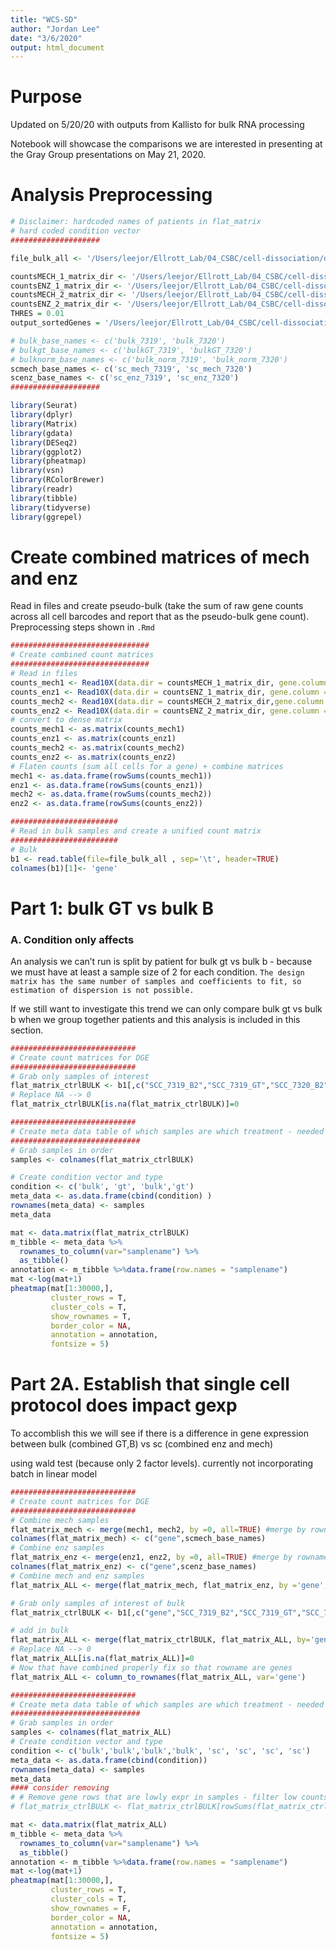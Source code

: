 ```yaml
---
title: "WCS-SD"
author: "Jordan Lee"
date: "3/6/2020"
output: html_document
---
```


# Purpose

Updated on 5/20/20 with outputs from Kallisto for bulk RNA processing

Notebook will showcase the comparisons we are interested in presenting at the Gray Group presentations on May 21, 2020.

# Analysis Preprocessing

```r
# Disclaimer: hardcoded names of patients in flat_matrix
# hard coded condition vector
####################

file_bulk_all <- '/Users/leejor/Ellrott_Lab/04_CSBC/cell-dissociation/data/01_process-bulkrna/06_matrices_postkallisto/Datan.txt'

countsMECH_1_matrix_dir <- '/Users/leejor/Ellrott_Lab/04_CSBC/cell-dissociation/data/02_process-scrna/7319_Mech/'
countsENZ_1_matrix_dir <- '/Users/leejor/Ellrott_Lab/04_CSBC/cell-dissociation/data/02_process-scrna/7319_Enz/'
countsMECH_2_matrix_dir <- '/Users/leejor/Ellrott_Lab/04_CSBC/cell-dissociation/data/02_process-scrna/7320_Mech/'
countsENZ_2_matrix_dir <- '/Users/leejor/Ellrott_Lab/04_CSBC/cell-dissociation/data/02_process-scrna/7320_Enz/'
THRES = 0.01
output_sortedGenes = '/Users/leejor/Ellrott_Lab/04_CSBC/cell-dissociation/data/03_compare-bulk_scrna/scrna2bulk/geneOrdered_results.csv'

# bulk_base_names <- c('bulk_7319', 'bulk_7320')
# bulkgt_base_names <- c('bulkGT_7319', 'bulkGT_7320')
# bulknorm_base_names <- c('bulk_norm_7319', 'bulk_norm_7320')
scmech_base_names <- c('sc_mech_7319', 'sc_mech_7320')
scenz_base_names <- c('sc_enz_7319', 'sc_enz_7320')
####################
```

```r
library(Seurat)
library(dplyr)
library(Matrix)
library(gdata)
library(DESeq2)
library(ggplot2)
library(pheatmap)
library(vsn)
library(RColorBrewer)
library(readr)
library(tibble)
library(tidyverse)
library(ggrepel)
```

# Create combined matrices of mech and enz 

Read in files and create pseudo-bulk (take the sum of raw gene counts across all cell barcodes and report that as the pseudo-bulk gene count). Preprocessing steps shown in `.Rmd`

```r
###############################
# Create combined count matrices
###############################
# Read in files
counts_mech1 <- Read10X(data.dir = countsMECH_1_matrix_dir, gene.column = 2)
counts_enz1 <- Read10X(data.dir = countsENZ_1_matrix_dir, gene.column = 2)
counts_mech2 <- Read10X(data.dir = countsMECH_2_matrix_dir,gene.column = 2)
counts_enz2 <- Read10X(data.dir = countsENZ_2_matrix_dir, gene.column = 2)
# convert to dense matrix
counts_mech1 <- as.matrix(counts_mech1) 
counts_enz1 <- as.matrix(counts_enz1) 
counts_mech2 <- as.matrix(counts_mech2) 
counts_enz2 <- as.matrix(counts_enz2) 
# Flaten counts (sum all cells for a gene) + combine matrices
mech1 <- as.data.frame(rowSums(counts_mech1))
enz1 <- as.data.frame(rowSums(counts_enz1)) 
mech2 <- as.data.frame(rowSums(counts_mech2)) 
enz2 <- as.data.frame(rowSums(counts_enz2)) 
```


```r
########################
# Read in bulk samples and create a unified count matrix
########################
# Bulk
b1 <- read.table(file=file_bulk_all , sep='\t', header=TRUE)
colnames(b1)[1]<- 'gene'
```



# Part 1: bulk GT vs bulk B 

### A. Condition only affects

An analysis we can't run is split by patient for bulk gt vs bulk b - because we must have at least a sample size of 2 for each condition. `The design matrix has the same number of samples and coefficients to fit, so estimation of dispersion is not possible.`

If we still want to investigate this trend we can only compare bulk gt vs bulk b when we group together patients and this analysis is included in this section.


```r
############################
# Create count matrices for DGE
############################
# Grab only samples of interest
flat_matrix_ctrlBULK <- b1[,c("SCC_7319_B2","SCC_7319_GT","SCC_7320_B2","SCC_7320_GT")]
# Replace NA --> 0 
flat_matrix_ctrlBULK[is.na(flat_matrix_ctrlBULK)]=0

############################
# Create meta data table of which samples are which treatment - needed for Deseq2
#############################
# Grab samples in order
samples <- colnames(flat_matrix_ctrlBULK)

# Create condition vector and type
condition <- c('bulk', 'gt', 'bulk','gt')
meta_data <- as.data.frame(cbind(condition) )
rownames(meta_data) <- samples
meta_data
```

```r
mat <- data.matrix(flat_matrix_ctrlBULK)
m_tibble <- meta_data %>% 
  rownames_to_column(var="samplename") %>% 
  as_tibble()
annotation <- m_tibble %>%data.frame(row.names = "samplename")
mat <-log(mat+1)
pheatmap(mat[1:30000,], 
         cluster_rows = T,
         cluster_cols = T,
         show_rownames = T,
         border_color = NA,
         annotation = annotation, 
         fontsize = 5)
```



# Part 2A. Establish that single cell protocol does impact gexp

To accomblish this we will see if there is a difference in gene expression between bulk (combined GT,B) vs sc (combined enz and mech)

using wald test (because only 2 factor levels). currently not incorporating batch in linear model

```r
############################
# Create count matrices for DGE
############################
# Combine mech samples
flat_matrix_mech <- merge(mech1, mech2, by =0, all=TRUE) #merge by rowname
colnames(flat_matrix_mech) <- c("gene",scmech_base_names)
# Combine enz samples
flat_matrix_enz <- merge(enz1, enz2, by =0, all=TRUE) #merge by rowname
colnames(flat_matrix_enz) <- c("gene",scenz_base_names)
# Combine mech and enz samples
flat_matrix_ALL <- merge(flat_matrix_mech, flat_matrix_enz, by ='gene', all=TRUE) #merge by rowname

# Grab only samples of interest of bulk
flat_matrix_ctrlBULK <- b1[,c("gene","SCC_7319_B2","SCC_7319_GT","SCC_7320_B2","SCC_7320_GT")]

# add in bulk
flat_matrix_ALL <- merge(flat_matrix_ctrlBULK, flat_matrix_ALL, by='gene', all=TRUE)
# Replace NA --> 0 
flat_matrix_ALL[is.na(flat_matrix_ALL)]=0
# Now that have combined properly fix so that rowname are genes
flat_matrix_ALL <- column_to_rownames(flat_matrix_ALL, var='gene')
```

```r
############################
# Create meta data table of which samples are which treatment - needed for Deseq2
#############################
# Grab samples in order
samples <- colnames(flat_matrix_ALL)
# Create condition vector and type
condition <- c('bulk','bulk','bulk','bulk', 'sc', 'sc', 'sc', 'sc') 
meta_data <- as.data.frame(cbind(condition))
rownames(meta_data) <- samples
meta_data
#### consider removing
# # Remove gene rows that are lowly expr in samples - filter low counts <10 ct
# flat_matrix_ctrlBULK <- flat_matrix_ctrlBULK[rowSums(flat_matrix_ctrlBULK > 10) != 0, ]
```

```r
mat <- data.matrix(flat_matrix_ALL)
m_tibble <- meta_data %>% 
  rownames_to_column(var="samplename") %>% 
  as_tibble()
annotation <- m_tibble %>%data.frame(row.names = "samplename")
mat <-log(mat+1)
pheatmap(mat[1:30000,], 
         cluster_rows = T,
         cluster_cols = T,
         show_rownames = F,
         border_color = NA,
         annotation = annotation, 
         fontsize = 5)
```







